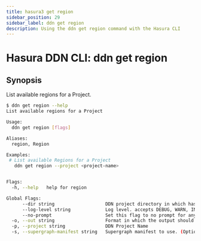 ```yaml
---
title: hasura3 get region
sidebar_position: 29
sidebar_label: ddn get region
description: Using the ddn get region command with the Hasura CLI
---
```


# Hasura DDN CLI: ddn get region 

## Synopsis
List available regions for a Project.

```bash
$ ddn get region --help
List available regions for a Project

Usage:
  ddn get region [flags]

Aliases:
  region, Region

Examples:
 # List available Regions for a Project
   ddn get region --project <project-name>


Flags:
  -h, --help   help for region

Global Flags:
      --dir string                   DDN project directory in which hasura.yaml is present (default ".")
      --log-level string             Log level. accepts DEBUG, WARN, INFO, ERROR, FATAL (default "INFO")
      --no-prompt                    Set this flag to no prompt for anything, the command fails if any input is missing
  -o, --out string                   Format in which the output should be printed, accepts table, json and yaml (default "table")
  -p, --project string               DDN Project Name
  -s, --supergraph-manifest string   Supergraph manifest to use. (Optional. DefaultSupergraphManifest used  if not provided)
```

